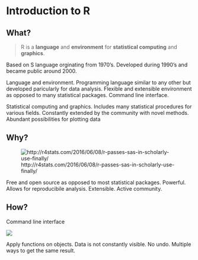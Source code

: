 # Introduction to R

## What?

> R is a **language** and **environment** for **statistical computing** and **graphics**.

Based on S language orginating from 1970's. Developed during 1990's and became public around 2000.

Language and environment. Programming language similar to any other but developed paricularly for data analysis. Flexible and extensible environment as opposed to many statistical packages. Command line interface.

Statistical computing and graphics. Includes many statistical procedures for various fields. Constantly extended by the community with novel methods. Abundant possibilities for plotting data

## Why? 

![http://r4stats.com/2016/06/08/r-passes-sas-in-scholarly-use-finally/](../img/ruse.png)

Free and open source as opposed to most statistical packages. Powerful. Allows for reproducibile analysis. Extensible. Active community. 

## How? 

Command line interface

![](../img/rconsole.png)

Apply functions on objects. Data is not constantly visible. No undo. Multiple ways to get the same result.
